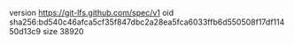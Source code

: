 version https://git-lfs.github.com/spec/v1
oid sha256:bd540c46afca5cf35f847dbc2a28ea5fca6033ffb6d550508f17df11450d13c9
size 38920
